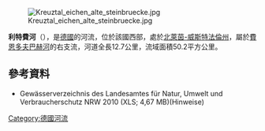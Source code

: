 {{Onesource|time=2020-07-29T06:04:26+00:00}}
{{Coord|50|57|23.7|N|7|59|25.6|E|display=title}}
[[Image:Kreuztal_eichen_alte_steinbruecke.jpg|right]]

'''利特費河'''（{{lang-de|Littfe}}），是[[德國|德國]]的河流，位於該國西部，處於[[北萊茵-威斯特法倫州|北萊茵-威斯特法倫州]]，屬於[[費恩多夫巴赫河|費恩多夫巴赫河]]的右支流，河道全長12.7公里，流域面積50.2平方公里。

==參考資料==
* Gewässerverzeichnis des Landesamtes für Natur, Umwelt und Verbraucherschutz NRW 2010 (XLS; 4,67 MB)(Hinweise)

{{Germany-geo-stub}}
[[Category:德國河流|Category:德國河流]]